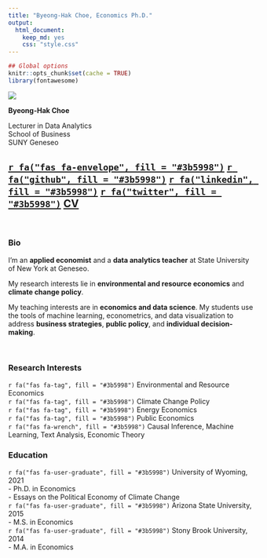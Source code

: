 ```yaml
---
title: "Byeong-Hak Choe, Economics Ph.D."
output:
  html_document:
    keep_md: yes
    css: "style.css"
---
```

```r
## Global options
knitr::opts_chunk$set(cache = TRUE)
library(fontawesome)
```

<div class="column-left">

<div class="image-cropper">
  <img src="img/bchoe2020.png"  />
</div>


**Byeong-Hak Choe**

<div class="hLine"></div>

Lecturer in Data Analytics<br>
School of Business<br>
SUNY Geneseo 

<h2>
[`r fa("fas fa-envelope", fill = "#3b5998")`](mailto: bchoe@geneseo.edu){target="_blank"} [`r fa("github", fill = "#3b5998")`](https://github.com/bcecon){target="_blank"} [`r fa("linkedin", fill = "#3b5998")`](https://www.linkedin.com/in/byeong-hak-choe-28471172){target="_blank"} [`r fa("twitter", fill = "#3b5998")`](https://twitter.com/climate_econ){target="_blank"} [**CV**](choe_cv.pdf){target="_blank"}
</h2>

<br>

</div>



<div class="column-center">


<div class="verticalLine"></div>

</div>


<div class="column-right">


### Bio

<div class="br2"></div>


I'm an **applied economist** and a **data analytics teacher** at State University of New York at Geneseo.

<!-- <div class="br2"></div> -->

My research interests lie in **environmental and resource economics** and **climate change policy**.

<div class="br2"></div>

My teaching interests are in **economics and data science**. My students use the tools of machine learning, econometrics, and data visualization to address **business strategies**, **public policy**, and **individual decision-making**.

<br>

<div class="column-left2"> 
### Research Interests
`r fa("fas fa-tag", fill = "#3b5998")` Environmental and Resource Economics<br>
`r fa("fas fa-tag", fill = "#3b5998")` Climate Change Policy<br>
`r fa("fas fa-tag", fill = "#3b5998")` Energy Economics<br>
`r fa("fas fa-tag", fill = "#3b5998")` Public Economics<br>
`r fa("fas fa-wrench", fill = "#3b5998")` Causal Inference, Machine Learning, Text Analysis, Economic Theory
</div>

<div class="column-center2">
</div>

<div class="column-right2">
### Education
`r fa("fas fa-user-graduate", fill = "#3b5998")` University of Wyoming, 2021<br>
  - Ph.D. in Economics<br>
  - Essays on the Political Economy of Climate Change<br>
`r fa("fas fa-user-graduate", fill = "#3b5998")` Arizona State University, 2015<br>
  - M.S. in Economics<br> 
`r fa("fas fa-user-graduate", fill = "#3b5998")` Stony Brook University, 2014<br>
  - M.A. in Economics<br> 
</div>

</div>

